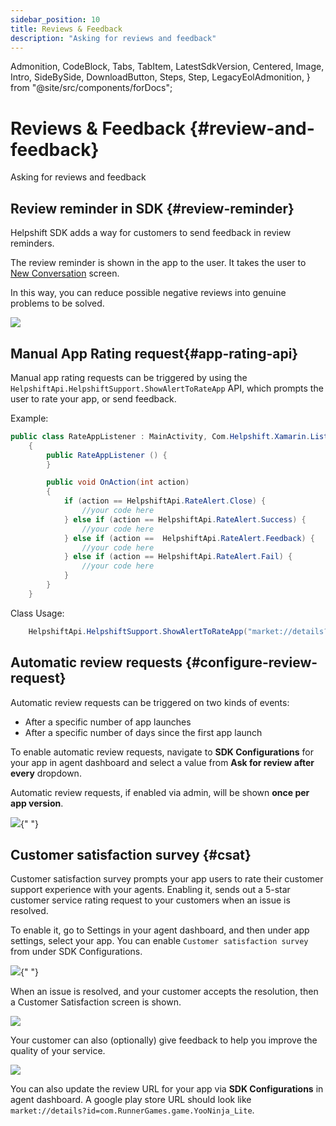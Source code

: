 ```yaml
---
sidebar_position: 10
title: Reviews & Feedback
description: "Asking for reviews and feedback"
---
```


  Admonition,
  CodeBlock,
  Tabs,
  TabItem,
  LatestSdkVersion,
  Centered,
  Image,
  Intro,
  SideBySide,
  DownloadButton,
  Steps,
  Step,
  LegacyEolAdmonition,
} from "@site/src/components/forDocs";

<LegacyEolAdmonition />

# Reviews & Feedback {#review-and-feedback}

<Intro>

Asking for reviews and feedback

</Intro>

## Review reminder in SDK {#review-reminder}

Helpshift SDK adds a way for customers to send feedback in review reminders.

The review reminder is shown in the app to the user. It takes the user to [New Conversation](/xamarin/support-tools-android#conversation-view) screen.

In this way, you can reduce possible negative reviews into genuine problems to be solved.

![](/static/books/android/review-reminder.png)

## Manual App Rating request{#app-rating-api}

Manual app rating requests can be triggered by using the `HelpshiftApi.HelpshiftSupport.ShowAlertToRateApp` API, which prompts the user to rate your app, or send feedback.

Example:

```csharp
public class RateAppListener : MainActivity, Com.Helpshift.Xamarin.Listeners.IHelpshiftAlertToRateAppListener
    {
        public RateAppListener () {
        }

        public void OnAction(int action)
        {
            if (action == HelpshiftApi.RateAlert.Close) {
                //your code here
            } else if (action == HelpshiftApi.RateAlert.Success) {
                //your code here
            } else if (action ==  HelpshiftApi.RateAlert.Feedback) {
                //your code here
            } else if (action == HelpshiftApi.RateAlert.Fail) {
                //your code here
            }
        }
    }
```

Class Usage:

```csharp
    HelpshiftApi.HelpshiftSupport.ShowAlertToRateApp("market://details?id=com.RunnerGames.game.YooNinja_Lite",new RateAppListener());

```

## Automatic review requests {#configure-review-request}

Automatic review requests can be triggered on two kinds of events:

- After a specific number of app launches
- After a specific number of days since the first app launch

To enable automatic review requests, navigate to **SDK Configurations** for your app in agent dashboard and select a value from **Ask for review after every** dropdown.

Automatic review requests, if enabled via admin, will be shown **once per app version**.

<Image src="/static/books/android/review-settings.jpg" width="major" />{" "}

## Customer satisfaction survey {#csat}

Customer satisfaction survey prompts your app users to rate their customer support experience with your agents. Enabling it, sends out a 5-star customer service rating request to your customers when an issue is resolved.

To enable it, go to Settings in your agent dashboard, and then under app settings, select your app. You can enable `Customer satisfaction survey` from under SDK Configurations.

<Image src="/static/books/android/review-settings.jpg" width="major" />{" "}

When an issue is resolved, and your customer accepts the resolution, then a Customer Satisfaction screen is shown.

![](/static/books/android/csat-android.png)

Your customer can also (optionally) give feedback to help you improve the quality of your service.

![](/static/books/android/csat-service-rating.png)

<Admonition type="info" title="Note">

You can also update the review URL for your app via **SDK Configurations** in agent dashboard.
A google play store URL should look like `market://details?id=com.RunnerGames.game.YooNinja_Lite`.

</Admonition>
